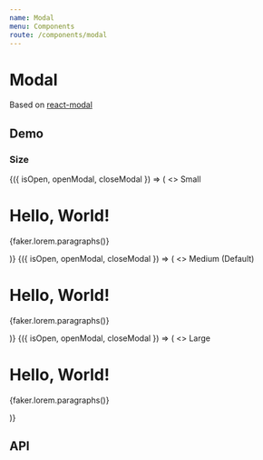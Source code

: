 ```yaml
---
name: Modal
menu: Components
route: /components/modal
---
```




# Modal

Based on [react-modal](https://github.com/reactjs/react-modal)

## Demo

### Size

<Playground>
  <Container>
    <ModalDemo>
      {({ isOpen, openModal, closeModal }) => (
        <>
          <Trigger onClick={openModal}>Small</Trigger>
          <Modal size="small" isOpen={isOpen} onRequestClose={closeModal}>
            <h1>Hello, World!</h1>
            <p>{faker.lorem.paragraphs()}</p>
          </Modal>
        </>
      )}
    </ModalDemo>
    <ModalDemo>
      {({ isOpen, openModal, closeModal }) => (
        <>
          <Trigger onClick={openModal}>Medium (Default)</Trigger>
          <Modal size="medium" isOpen={isOpen} onRequestClose={closeModal}>
            <h1>Hello, World!</h1>
            <p>{faker.lorem.paragraphs()}</p>
          </Modal>
        </>
      )}
    </ModalDemo>
    <ModalDemo>
      {({ isOpen, openModal, closeModal }) => (
        <>
          <Trigger onClick={openModal}>Large</Trigger>
          <Modal size="large" isOpen={isOpen} onRequestClose={closeModal}>
            <h1>Hello, World!</h1>
            <p>{faker.lorem.paragraphs()}</p>
          </Modal>
        </>
      )}
    </ModalDemo>
  </Container>
</Playground>

## API

<Props of={Modal} />
